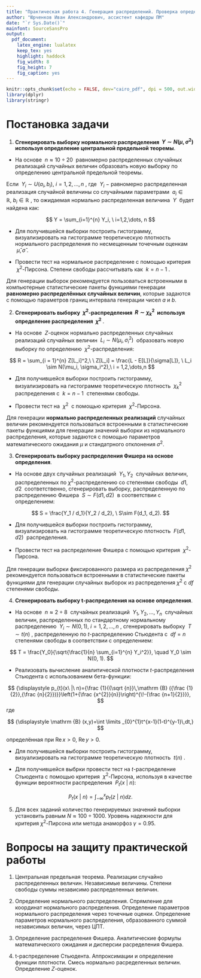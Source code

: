 ```yaml
---
title: "Практическая работа 4. Генерация распределений. Проверка определений известных распределений"
author: "Юрченков Иван Александрович, ассистент кафедры ПМ"
date: "`r Sys.Date()`"
mainfont: SourceSansPro
output:
  pdf_document: 
    latex_engine: lualatex
    keep_tex: yes
    highlight: haddock
    fig_width: 8
    fig_height: 7
    fig_caption: yes
---
```


```r
knitr::opts_chunk$set(echo = FALSE, dev="cairo_pdf", dpi = 500, out.width="70%", fig.align='center')
library(dplyr)
library(stringr)
```

# **Постановка задачи**

1. **Сгенерировать выборку нормального распределения $\ Y\sim N(\mu, \sigma^2)\ $ используя определение центральной предельной теоремы**. 

- На основе $\ n \approx 10\div 20\ $ равномерно распределенных случайных реализаций случайных величин образовать новую выборку по определению центральной предельной теоремы. 

Если $\ Y_{i} \sim U(a_i, b_i), \ i = 1, 2, \dots, n\ $, где $\ Y_{i}\ -$ равномерно распределенная реализация случайной величины со случайными параметрами $\ a_i \in \mathbb{R},\ b_i \in \mathbb{R}\ $, то ожидаемая нормально распределенная величина $\ Y\ $ будет найдена как:

$$
Y = \sum_{i=1}^{n} Y_i, \ i=1,2,\dots, n
$$

- Для получившейся выборки построить гистограмму, визуализировать на гистограмме теоретическую плотность нормального распределения по несмещенным точечным оценкам $\ \hat{\mu}, \hat{\sigma}\ $.

- Провести тест на нормальное распределение с помощью критерия $\ \chi^2$-Пирсона. Степени свободы рассчитывать как $\ k = n - 1\ $.

Для генерации выборок рекомендуется пользоваться встроенными в компьютерные статистические пакеты функциями генерации **равномерно распределённых случайных величин**, которые задаются с помощью параметров границ интервала генерации чисел $a$ и $b$.

2. **Сгенерировать выборку $\ \chi^2$-распределения $\ R \sim \chi_{k}^2\ $ используя определение распределения $\ \chi^2\ $**. 

- На основе $\ Z$-оценок нормально распределенных случайных реализаций случайных величин $\ L_{i} \sim N(\mu_i, \sigma_i^2)\ $ образовать новую выборку по определению $\ \chi^2$-распределения:

$$
R = \sum_{i = 1}^{n} Z[L_i]^2,\ \ Z[L_i] = \frac{L - E[L]}{\sigma[L]}, \ L_i \sim N(\mu_i, \sigma_i^2),\ i = 1,2,\dots,n
$$

- Для получившейся выборки построить гистограмму, визуализировать на гистограмме теоретическую плотность $\ \chi_k^2\ $ распределения c $\ k = n-1\ $ степенями свободы.

- Провести тест на $\ \chi^2\ $ с помощью критерия $\ \chi^2$-Пирсона.

Для генерации **нормально распределенных реализаций** случайных величин рекомендуется пользоваться встроенными в статистические пакеты функциями для генерации значений выборки из нормального распределения, которые задаются с помощью параметров математического ожидания $\mu$ и стандатрного отклонения $\sigma^2$.

3. **Сгенерировать выборку распределения Фишера на основе определения**. 

- На основе двух случайных реализаций $\ Y_1, Y_2\ $ случайных величин, распределенных по $\chi^2$-распределению со степенями свободы $\ d1, d2\ $ соответственно, сгенерировать выборку, распределенную по распределению Фишера $\ S \sim F(d1, d2)\ $ в соответствии с определением:

$$
S = \frac{Y_1 / d_1}{Y_2 / d_2}, \ S\sim F(d_1, d_2).
$$

- Для получившейся выборки построить гистограмму, визуализировать на гистограмме теоретическую плотность $\ F(d1, d2)\ $ распределения.

- Провести тест на распределение Фишера с помощью критерия $\ \chi^2$-Пирсона.

Для генерации выборки фиксированного размера из распределения $\chi^2$ рекомендуется пользоваться встроенными в статистические пакеты функциями для генерации случайных выборок из распределения $\chi^2$ с $df$ степенями свободы.

4. **Сгенерировать выборку t-распределения на основе определения**. 

- На основе $\ n \approx 2\div 8\ $ случайных реализаций $\ Y_1, Y_2, \dots, Y_n\ $ случайных величин, распределенных по стандартному нормальному распределению $\ Y_i \sim N(0, 1), \ i = 1, 2, \dots, n\ $, сгенерировать выборку $\ T \sim t(n)\ $, распределенную по $t$-распределению Стьюдента с $\ df = n\ $ степенями свободы в соответствии с определением:

$$
T = \frac{Y_0}{\sqrt{\frac{1}{n} \sum_{i=1}^{n} Y_i^2}}, \quad Y_0 \sim N(0, 1).
$$

- Реализовать вычисление аналитической плотности $t$-распределения Стьюдента с использованием бета-функции:

$$
{\displaystyle p_{t}(x\ |\ n)={\frac {1}{{\sqrt {n}}\,\mathrm {B} ({\frac {1}{2}},{\frac {n}{2}})}}\left(1+{\frac {x^{2}}{n}}\right)^{\!-{\frac {n+1}{2}}}},
$$
где

$$
{\displaystyle \mathrm {B} (x,y)=\int \limits _{0}^{1}t^{x-1}(1-t)^{y-1}\,dt,}
$$

определённая при ${\displaystyle \operatorname {Re} x>0}$, ${\displaystyle \operatorname {Re} y>0}$. 


- Для получившейся выборки построить гистограмму, визуализировать на гистограмме теоретическую плотность $\ t(n)\ $.

- Для получившейся выбрки провести тест на $t$-распределение Стьюдента с помощью критерия $\ \chi^2$-Пирсона, используя в качестве функции вероятности распределения $\ P_t(x\ |\ n)$:


$$
P_t(x\ |\ n) = \int_{-\infty}^{x} p_t(z\ |\ n) dz.
$$


5. Для всех заданий количество генерируемых значений выборки установить равным $N \approx 100 \div 1000$. Уровень надежности для критерия $\chi^2$-Пирсона или метода анаморфоз $\gamma = 0.95$.

# **Вопросы на защиту практической работы**

1. Центральная предельная теорема. Реализации случайно распределенных величин. Независимые величины. Степени свободы суммы независимо распределенных величин.

2. Определение нормального распределения. Спрямление для координат нормального распределения. Определение параметров нормального распределения через точечные оценки. Определение параметров нормального распределения, образованного суммой независимых величин, через ЦПТ.

3. Определение распределения Фишера. Аналитические формулы математического ожидания и дисперсии расределения Фишера.

4. t-распределение Стьюдента. Аппроксимации и определение функции плотности. Смесь нормально расределенных величин. Определение $Z$-оценок.